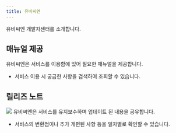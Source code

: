 ```yaml
---
title: 유비씨엔
---
```


유비씨엔 개발자센터를 소개합니다.


## 매뉴얼 제공

유비씨엔은 서비스를 이용함에 있어 필요한 매뉴얼을 제공합니다.

- 서비스 이용 시 궁금한 사항을 검색하여 조회할 수 있습니다.

## 릴리즈 노트
![](<https://developers.ubcn.co.kr/assets/banner_1920x700.png>)
유비씨엔은 서비스를 유지보수하며 업데이트 된 내용을 공유합니다.

- 서비스의 변환점이나 추가 개편된 사항 등을 일자별로 확인할 수 있습니다.
